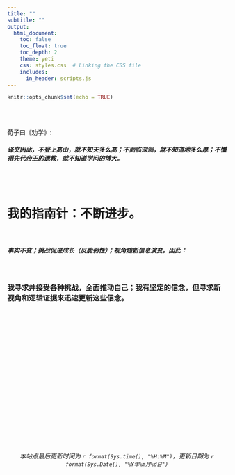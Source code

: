```yaml
---
title: ""
subtitle: ""
output:
  html_document:
    toc: false
    toc_float: true
    toc_depth: 2
    theme: yeti
    css: styles.css  # Linking the CSS file
    includes:
      in_header: scripts.js
---
```




```r
knitr::opts_chunk$set(echo = TRUE)
```


<br>
<br>

<h8>荀子曰《劝学》:</h8> 
<br>
<h5>
译文因此，不登上高山，就不知天多么高；不面临深涧，就不知道地多么厚；不懂得先代帝王的遗教，就不知道学问的博大。</h5>

<br>
<br>

<h1><strong>我的指南针：不断进步。</strong></h1>

<br>

<h5>事实不变；挑战促进成长（反脆弱性）；视角随新信息演变。因此：</h5>

<br>

<h3>我寻求并接受各种挑战，全面推动自己；我有坚定的信念，但寻求新视角和逻辑证据来迅速更新这些信念。</h3>


<br>
<br>
<br>
<br>
<br>
<br>
<br>
<br>
<br>
<br>
<br>
<br>
<br>
<br>
<br>
<br>
<br>
<br>

<h6>
<center>*本站点最后更新时间为 `r format(Sys.time(), "%H:%M")`，更新日期为 `r format(Sys.Date(), "%Y年%m月%d日")`*</center>
</h6>